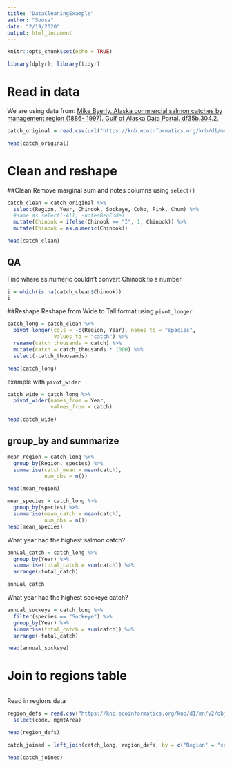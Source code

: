 ```yaml
---
title: "DataCleaningExample"
author: "Sousa"
date: "2/19/2020"
output: html_document
---
```


```r
knitr::opts_chunk$set(echo = TRUE)
```

```r
library(dplyr); library(tidyr)
```

# Read in data

We are using data from: 
[Mike Byerly. Alaska commercial salmon catches by management region (1886- 1997). Gulf of Alaska Data Portal. df35b.304.2. ](https://knb.ecoinformatics.org/view/df35b.304.2)



```r
catch_original = read.csv(url("https://knb.ecoinformatics.org/knb/d1/mn/v2/object/df35b.302.1"), stringsAsFactors = F)

head(catch_original)
```

# Clean and reshape
##Clean
Remove marginal sum and notes columns using `select()`
```r
catch_clean = catch_original %>% 
  select(Region, Year, Chinook, Sockeye, Coho, Pink, Chum) %>% 
  #same as select(-All, -notesRegCode) 
  mutate(Chinook = ifelse(Chinook == "I", 1, Chinook)) %>% 
  mutate(Chinook = as.numeric(Chinook))

head(catch_clean)
```
## QA

Find where as.numeric couldn't convert Chinook to a number
```r
i = which(is.na(catch_clean$Chinook))
i
```


##Reshape
Reshape from Wide to Tall format using `pivot_longer`

```r
catch_long = catch_clean %>% 
  pivot_longer(cols = -c(Region, Year), names_to = "species",
               values_to = "catch") %>% 
  rename(catch_thousands = catch) %>% 
  mutate(catch = catch_thousands * 1000) %>% 
  select(-catch_thousands)

head(catch_long)
```

example with `pivot_wider`

```r
catch_wide = catch_long %>% 
  pivot_wider(names_from = Year,
              values_from = catch)

head(catch_wide)
```

## group_by and summarize
```r
mean_region = catch_long %>% 
  group_by(Region, species) %>% 
  summarise(catch_mean = mean(catch),
            num_obs = n())

head(mean_region)
```

```r
mean_species = catch_long %>% 
  group_by(species) %>% 
  summarise(mean_catch = mean(catch),
            num_obs = n())
head(mean_species)
```

What year had the highest salmon catch?

```r
annual_catch = catch_long %>% 
  group_by(Year) %>% 
  summarise(total_catch = sum(catch)) %>% 
  arrange(-total_catch)

annual_catch
```

What year had the highest sockeye catch?


```r
annual_sockeye = catch_long %>% 
  filter(species == "Sockeye") %>% 
  group_by(Year) %>% 
  summarise(total_catch = sum(catch)) %>% 
  arrange(-total_catch)

head(annual_sockeye)
```


# Join to regions table
```r

```



Read in regions data

```r
region_defs = read.csv("https://knb.ecoinformatics.org/knb/d1/mn/v2/object/df35b.303.1",stringsAsFactors = F) %>% 
  select(code, mgmtArea)

head(region_defs)
```

```r
catch_joined = left_join(catch_long, region_defs, by = c("Region" = "code"))

head(catch_joined)

```

